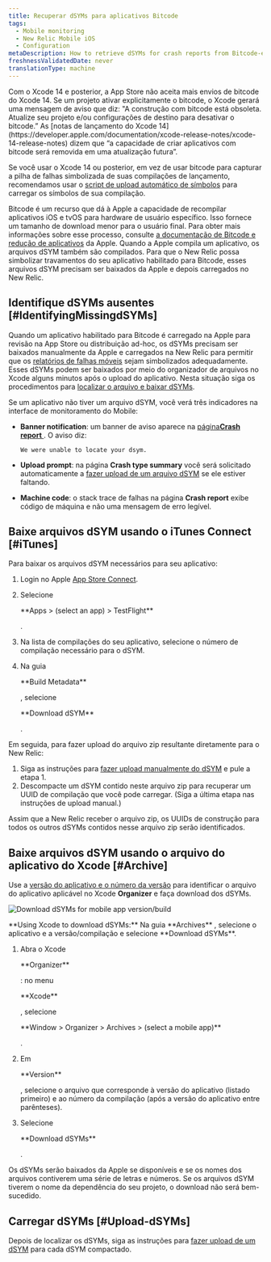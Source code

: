 ```yaml
---
title: Recuperar dSYMs para aplicativos Bitcode
tags:
  - Mobile monitoring
  - New Relic Mobile iOS
  - Configuration
metaDescription: How to retrieve dSYMs for crash reports from Bitcode-enabled iOS apps that are monitored with the New Relic agent.
freshnessValidatedDate: never
translationType: machine
---
```


<Callout variant="important">
  Com o Xcode 14 e posterior, a App Store não aceita mais envios de bitcode do Xcode 14. Se um projeto ativar explicitamente o bitcode, o Xcode gerará uma mensagem de aviso que diz: "A construção com bitcode está obsoleta. Atualize seu projeto e/ou configurações de destino para desativar o bitcode.” As [notas de lançamento do Xcode 14](https://developer.apple.com/documentation/xcode-release-notes/xcode-14-release-notes) dizem que “a capacidade de criar aplicativos com bitcode será removida em uma atualização futura”.

  Se você usar o Xcode 14 ou posterior, em vez de usar bitcode para capturar a pilha de falhas simbolizada de suas compilações de lançamento, recomendamos usar o [script de upload automático de símbolos](/docs/mobile-monitoring/new-relic-mobile-ios/installation/spm-installation#configure-using-swift-package-manager) para carregar os símbolos de sua compilação.
</Callout>

Bitcode é um recurso que dá à Apple a capacidade de recompilar aplicativos iOS e tvOS para hardware de usuário específico. Isso fornece um tamanho de download menor para o usuário final. Para obter mais informações sobre esse processo, consulte [a documentação de Bitcode e redução de aplicativos](https://developer.apple.com/library/watchos/documentation/IDEs/Conceptual/AppDistributionGuide/AppThinning/AppThinning.html) da Apple. Quando a Apple compila um aplicativo, os arquivos dSYM também são compilados. Para que o New Relic possa simbolizar travamentos do seu aplicativo habilitado para Bitcode, esses arquivos dSYM precisam ser baixados da Apple e depois carregados no New Relic.

## Identifique dSYMs ausentes [#IdentifyingMissingdSYMs]

Quando um aplicativo habilitado para Bitcode é carregado na Apple para revisão na App Store ou distribuição ad-hoc, os dSYMs precisam ser baixados manualmente da Apple e carregados na New Relic para permitir que os [relatórios de falhas móveis](/docs/mobile-monitoring/new-relic-mobile/getting-started/ios-agent-crash-reporting) sejam simbolizados adequadamente. Esses dSYMs podem ser baixados por meio do organizador de arquivos no Xcode alguns minutos após o upload do aplicativo. Nesta situação siga os procedimentos para [localizar o arquivo e baixar dSYMs](#Archive).

Se um aplicativo não tiver um arquivo dSYM, você verá três indicadores na interface de monitoramento do Mobile:

* <DNT>**Banner notification**</DNT>: um banner de aviso aparece na [página<DNT>**Crash report**</DNT> ](/docs/mobile-monitoring/mobile-monitoring-ui/crashes/mobile-apps-crash-report-dashboard). O aviso diz:

  ```
  We were unable to locate your dsym.
  ```

* <DNT>**Upload prompt**</DNT>: na página <DNT>**Crash type summary**</DNT> você será solicitado automaticamente a [fazer upload de um arquivo dSYM](/docs/mobile-monitoring/new-relic-mobile-ios/install-configure/upload-dsyms-bitcode-apps#mobile-ui) se ele estiver faltando.

* <DNT>**Machine code**</DNT>: o stack trace de falhas na página <DNT>**Crash report**</DNT> exibe código de máquina e não uma mensagem de erro legível.

## Baixe arquivos dSYM usando o iTunes Connect [#iTunes]

Para baixar os arquivos dSYM necessários para seu aplicativo:

1. Login no Apple [App Store Connect](https://appstoreconnect.apple.com/login).

2. Selecione

   <DNT>
     **Apps > (select an app) > TestFlight**
   </DNT>

   .

3. Na lista de compilações do seu aplicativo, selecione o número de compilação necessário para o dSYM.

4. Na guia

   <DNT>
     **Build Metadata**
   </DNT>

   , selecione

   <DNT>
     **Download dSYM**
   </DNT>

   .

Em seguida, para fazer upload do arquivo zip resultante diretamente para o New Relic:

1. Siga as instruções para [fazer upload manualmente do dSYM](/docs/mobile-monitoring/new-relic-mobile-ios/install-configure/upload-dsyms-bitcode-apps#manual-dsym) e pule a etapa 1.
2. Descompacte um dSYM contido neste arquivo zip para recuperar um UUID de compilação que você pode carregar. (Siga a última etapa nas instruções de upload manual.)

Assim que a New Relic receber o arquivo zip, os UUIDs de construção para todos os outros dSYMs contidos nesse arquivo zip serão identificados.

## Baixe arquivos dSYM usando o arquivo do aplicativo do Xcode [#Archive]

Use a [versão do aplicativo e o número da versão](#identifyingAppVersion) para identificar o arquivo do aplicativo aplicável no Xcode <DNT>**Organizer**</DNT> e faça download dos dSYMs.

<img
  title="Download dSYMs for mobile app version/build"
  alt="Download dSYMs for mobile app version/build"
  src="/images/mobile_screenshot-full_download-dsym-file.webp"
/>

<figcaption>
  <DNT>**Using Xcode to download dSYMs:**</DNT> Na guia <DNT>**Archives**</DNT> , selecione o aplicativo e a versão/compilação e selecione <DNT>**Download dSYMs**</DNT>.
</figcaption>

1. Abra o Xcode

   <DNT>
     **Organizer**
   </DNT>

   : no menu

   <DNT>
     **Xcode**
   </DNT>

   , selecione

   <DNT>
     **Window > Organizer > Archives > (select a mobile app)**
   </DNT>

   .

2. Em

   <DNT>
     **Version**
   </DNT>

   , selecione o arquivo que corresponde à versão do aplicativo (listado primeiro) e ao número da compilação (após a versão do aplicativo entre parênteses).

3. Selecione

   <DNT>
     **Download dSYMs**
   </DNT>

   .

Os dSYMs serão baixados da Apple se disponíveis e se os nomes dos arquivos contiverem uma série de letras e números. Se os arquivos dSYM tiverem o nome da dependência do seu projeto, o download não será bem-sucedido.

## Carregar dSYMs [#Upload-dSYMs]

Depois de localizar os dSYMs, siga as instruções para [fazer upload de um dSYM](/docs/mobile-monitoring/new-relic-mobile-ios/install-configure/upload-dsyms-bitcode-apps) para cada dSYM compactado.
